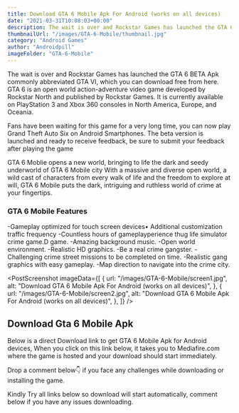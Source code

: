 ```yaml
---
title: Download GTA 6 Mobile Apk For Android (works on all devices)
date: "2021-03-31T10:08:03+00:00"
description: The wait is over and Rockstar Games has launched the GTA 6 BETA Apk commonly abbreviated GTA VI...
thumbnailUrl: "/images/GTA-6-Mobile/thumbnail.jpg"
category: "Android Games"
author: "Androidpill"
imageFolder: "GTA-6-Mobile"
---
```



The wait is over and Rockstar Games has launched the GTA 6 BETA Apk commonly abbreviated GTA VI, which you can download free from here. GTA 6 is an open world action-adventure video game developed by Rockstar North and published by Rockstar Games. It is currently available on PlayStation 3 and Xbox 360 consoles in North America, Europe, and Oceania.

Fans have been waiting for this game for a very long time, you can now play Grand Theft Auto Six on Android Smartphones. The beta version is launched and ready to receive feedback, be sure to submit your feedback after playing the game

GTA 6 Moblie opens a new world, bringing to life the dark and seedy underworld of GTA 6 Mobile city With a massive and diverse open world, a wild cast of characters from every walk of life and the freedom to explore at will, GTA 6 Mobile puts the dark, intriguing and ruthless world of crime at your fingertips.

<NativeBanners type={2} />

### GTA 6 Mobile Features

-Gameplay optimized for touch screen devices• Additional customization traffic frequency
-Countless hours of gameplayperience thug life simulator crime game.D game.
-Amazing background music.
-Open world environment.
-Realistic HD graphics.
-Be a real crime gangster.
-Challenging crime street missions to be completed on time.
-Realistic gang graphics with easy gameplay.
-Map direction to navigate into the crime city.

<PostScreenshot
  imageData={[
    {
      url: "/images/GTA-6-Mobile/screen1.jpg",
      alt: "Download GTA 6 Mobile Apk For Android (works on all devices)",
    },
    {
      url: "/images/GTA-6-Mobile/screen2.jpg",
      alt: "Download GTA 6 Mobile Apk For Android (works on all devices)",
    },
  ]}
/>

## Download Gta 6 Mobile Apk

Below is a direct Download link to get GTA 6 Mobile Apk for Android devices, When you click on this link below, it takes you to Mediafire.com where the game is hosted and your download should start immediately.

Drop a comment below👇 if you face any challenges while downloading or installing the game.

<DownloadLinks
  url="https://linkedprepenseprepense.com/q5qfg8veup?key=ee3100f4306f4ef023600190f239b221"
  text="DOWNLOAD LINK 1"
/>
<DownloadLinks
  url="https://www.mediafire.com/file/3k0t54rhc226mgy/GTA_6_Mobile_%2528Androidpill.com%2529.apk/file"
  text="DOWNLOAD LINK 2"
/>
<DownloadLinks
  url="https://linkedprepenseprepense.com/q5qfg8veup?key=ee3100f4306f4ef023600190f239b221"
  text="DOWNLOAD LINK 3"
/>

<p class="text-center text-sm ">
  Kindly Try all links below so download will start automatically, comment below
  if you have any issues downloading.
</p>
